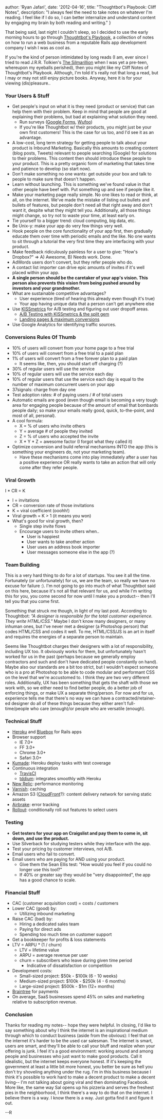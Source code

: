 
  author: 'Ryan Jafari',
  date: '2012-04-16',
  title: "Thoughtbot's Playbook: Cliff Notes",
  description:
    "I always feel the need to take notes on whatever I'm reading. I feel like if I do so, I can better internalize and understand content by engaging my brain by both reading and writing."
}


That being said, last night I couldn't sleep, so I decided to use the early morning hours to go through [Thoughtbot's Playbook](http://playbook.thoughtbot.com/), a collection of notes on how to run a web business from a reputable Rails app development company I wish I was as cool as.

If you're the kind of person intimidated by long reads (I am, ever since I tried to read J.R.R. Tolkien's [The Silmarillion](http://en.wikipedia.org/wiki/The_Silmarillion) when I was yet a pre-teen, whereupon my eyeballs perished), then you might like my Cliff Notes of Thoughtbot's Playbook. Although, I'm told it's really not that long a read, but I may or may not still enjoy picture books. Anyway, here it is for your viewing (dis)pleasure..

### Your Users & Stuff

- Get people's input on what it is they need (product or service) that can help them with their problem. Keep in mind that people are good at explaining their problems, but bad at explaining what solution they need.
  - Run surveys ([Google Forms](http://www.google.com/google-d-s/forms/), [Wufoo](http://wufoo.com/))
  - If you're like Thoughtbot w/ their products, you might just be your own first customers! This is the case for us too, and I'd see it as an advantage.
- A low-cost, long term strategy for getting people to talk about your product is Inbound Marketing. Basically this amounts to creating content (blog posts, Tweets) relevant to people searching (Google) for solutions to their problems. This content then should introduce these people to your product. This is a pretty organic form of marketing that takes time and patience to develop (so start now).
- Don't make something no one wants: get outside your box and talk to people to make sure that doesn't happen.
- Learn without launching. This is something we've found value in that other people have beef with. Put something up and see if people like it.
- Make your marketing page really simple. No one likes to read or think, at all, on the internet. We've made the mistake of listing out bullets and bullets of features, but people don't need all that right away and don't want it, despite what they might tell you. Additionally, all those things might change, so try not to waste your time, at least early on.
- Tie yourself to a bigger trend: cloud computing, big data, etc.
- Be Unix-y: make your app do very few things very well.
- Hook people on the core functionality of your app first, then gradually educate them over time with periodic emails and the like. No one wants to sit through a tutorial the very first time they are interfacing with your product.
- Make feedback ridiculously painless for a user to give: "How's Dropbox?" => A) Awesome, B) Needs work. Done.
- AdWords users don't convert, but they refer people who do.
- A contact list importer can drive epic amounts of invites if it's well placed within your app.
- **A single person should be the caretaker of your app's vision. This person also prevents this vision from being pushed around by investors and your grandmother.**
- What are sustainable competitive advantages?
  - User experience (tired of hearing this already even though it's true)
  - Your app having unique data that a person can't get anywhere else
- Use [KISSmetrics](http://www.kissmetrics.com/) for A/B testing and figuring out user dropoff areas.
  - [A/B Testing with KISSmetrics & the split gem](http://robots.thoughtbot.com/post/9595887299/recipe-a-b-testing-with-kissmetrics-and-the-split-gem)
  - [Landing pages & maximum conversions](http://blog.kissmetrics.com/test-landing-pages-for-maximum-conversions/)
- Use Google Analytics for identifying traffic sources.

### Conversions Rules Of Thumb

- 10% of users will convert from your home page to a free trial
- 10% of users will convert from a free trial to a paid plan
- 1% of users will convert from a free forever plan to a paid plan
  - It seems like, then, you should start off charging (?)
- 30% of regular users will use the service
- 10% of regular users will use the service each day
- 10% of regular users that use the service each day is equal to the number of maximum concurrent users on your app
- 37signals: charge from day one
- Test adoption rates: # of paying users / # of total users
- Automatic emails are good (even though email is becoming a very tough area for engaging people because of the amount of email that bombards people daily; so make your emails really good, quick, to-the-point, and most of all, personal).
- A cool formula:
  - X = % of users who invite others
  - Y = average # of people they invited
  - Z = % of users who accepted the invite
  - X * Y * Z = awesome factor (I forgot what they called it)
- Optimize conversion and build referral mechanisms INTO the app (this is something your engineers do, not your marketing team).
  - Have these mechanisms come into play immediately after a user has a positive experience OR really wants to take an action that will only come after they refer people.

### Viral Growth

I * CR = K

- I = invitations
- CR = conversion rate of those invitations
- K = viral coefficient (ooohh!)
- Viral growth = K > 1 (it means you won)
- What's good for viral growth, then?
  - Single step invite flows
  - Encourage users to invite others when..
     - User is happiest
     - User wants to take another action
     - User uses an address book importer
     - User messages someone else in the app (?)

### Team Building

This is a very hard thing to do for a lot of startups. You see it all the time. Fortunately (or unfortunately) for us, we are the team, so really we have no excuse for failure :). I'm not going to go into much of what Thoughtbot said on this here, because it's not all that relevant for us, and while I'm writing this for you, you come second for now until I make you a product-- then I'll tell you that you come first.

Something that struck me though, in light of my last post. According to Thoughtbot: *"A designer is responsible for the total customer experience. They write HTML/CSS."* Maybe I don't know many designers, or many inhuman ones, but I've never met a designer (a Photoshop person) that codes HTML/CSS and codes it well. To me, HTML/CSS/JS is an art in itself and requires the energies of a separate person to maintain.

Seems like Thoughtbot charges their designers with a lot of responsibility, including UX too. It obviously works for them, but unfortunately hasn't worked for us in the past (perhaps because we generally employ contractors and such and don't have dedicated people constantly on hand). Maybe also our standards are a bit too strict, but I wouldn't expect someone who is a pro at Photoshop to be able to code modular and performant CSS on the level that we're accustomed to. I think they are two very different roles. Additionally, UX has been something that gets the shaft with those we work with, so we either need to find better people, do a better job of enforcing things, or make UX a separate thing/person. For now and for us, experience tells me that there's no way we can have a contracted/retainer-ed designer do all of these things because they either aren't full-time/people who care (enough)/or people who are versatile (enough).

### Technical Stuff

- [Heroku](http://www.heroku.com) and [Bluebox](http://www.bluebox.net/) for Rails apps
- Browser support
  - IE 7.0+
  - FF 3.0+
  - Chrome 3.0+
  - Safari 3.0+
- [Kumade](https://github.com/thoughtbot/kumade): Heroku deploy tasks with test coverage
- Continuous integration
  - [TravisCI](http://travis-ci.org/)
  - [tddium](https://www.tddium.com/): integrates smoothly with Heroku
- [New Relic](http://newrelic.com/): performance monitoring
- [Varnish](https://www.varnish-cache.org/): caching
- Amazon S3 ([CloudFront](http://aws.amazon.com/cloudfront/)?): content delivery network for serving static assets
- [Airbrake](http://airbrake.io/pages/home): error tracking
- [Rollout](https://github.com/jamesgolick/rollout): conditionally roll out features to select users

### Testing

- **Get testers for your app on Craigslist and pay them to come in, sit down, and use the product.**
- Use Silverback for studying testers while they interface with the app.
- Test your pricing by customer interviews, not A/B.
- Email users who fail to convert.
- Email users who are paying for AND using your product.
  - Give them the Sean Ellis test: "How would you feel if you could no longer use this tool?"
  - If 40% or greater say they would be "very disappointed", the app has a good chance to scale.

### Financial Stuff

- CAC (customer acquisition cost) = costs / customers
- Lower CAC (good) by:
  - Utilizing inbound marketing
- Raise CAC (bad) by:
  - Hiring a dedicated sales team
  - Paying for direct ads
  - Spending too much time on customer support
- Get a bookkeeper for profits & loss statements
- LTV = ARPU * (1 / churn)
  - LTV = lifetime value
  - ARPU = average revenue per user
  - churn = subscribers who leave during given time period
      - Indicative of dissatisfaction or competition
- Development costs:
  - Small-sized project: $50k - $100k (6 - 10 weeks)
  - Medium-sized project: $100k - $250k (4 - 6 months)
  - Large-sized project: $500k - $1m (12+ months)
- [Braintree](https://www.braintreepayments.com/) for payments
- On average, SaaS businesses spend 45% on sales and marketing relative to subscription revenue.

### Conclusion

Thanks for reading my notes-- hope they were helpful. In closing, I'd like to say something about why I think the internet is an inspirational medium through which to conduct business (aside from the obvious): I feel that on the internet it's harder to be the used car salesman. The internet is smart, users are smart, and they'll be able to call your bluff and realize when your offering is junk. I feel it's a good environment: working around and among people and businesses who just want to make good products. Call it idealistic, but the internet keeps everyone honest. If it's keeping the government at least a little bit more honest, you better be sure as hell you don't try shoveling anything under the rug. I'm in this business because I think it's possible to work hard to make a decent product to make a decent living-- I'm not talking about going viral and then dominating Facebook. More like, the same way Sal opens up his pizzeria and serves the freshest pies in the neighborhood, I think there's a way to do that on the internet. I believe there is a way. I know there is a way. Just gotta find it and figure it out.

--R

